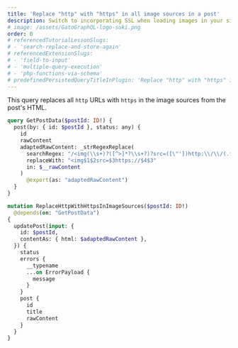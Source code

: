 ```yaml
---
title: 'Replace "http" with "https" in all image sources in a post'
description: Switch to incorporating SSL when loading images in your site
# image: /assets/GatoGraphQL-logo-suki.png
order: 0
# referencedTutorialLessonSlugs:
# - 'search-replace-and-store-again'
# referencedExtensionSlugs:
# - 'field-to-input'
# - 'multiple-query-execution'
# - 'php-functions-via-schema'
# predefinedPersistedQueryTitleInPlugin: 'Replace "http" with "https" in image sources in post'
---
```


This query replaces all `http` URLs with `https` in the image sources from the post's HTML.

```graphql
query GetPostData($postId: ID!) {
  post(by: { id: $postId }, status: any) {
    id
    rawContent
    adaptedRawContent: _strRegexReplace(
      searchRegex: "/<img(\\s+)?([^>]*?\\s+?)?src=([\"'])http:\\/\\/(.*?)/"
      replaceWith: "<img$1$2src=$3https://$4$3"
      in: $__rawContent
    )
      @export(as: "adaptedRawContent")
  }
}

mutation ReplaceHttpWithHttpsInImageSources($postId: ID!)
  @depends(on: "GetPostData")
{
  updatePost(input: {
    id: $postId,
    contentAs: { html: $adaptedRawContent },
  }) {
    status
    errors {
      __typename
      ...on ErrorPayload {
        message
      }
    }
    post {
      id
      title
      rawContent
    }
  }
}
```
